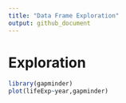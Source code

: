 ```yaml
---
title: "Data Frame Exploration"
output: github_document
---
```

# Exploration 
```r
library(gapminder)
plot(lifeExp~year,gapminder)
```


